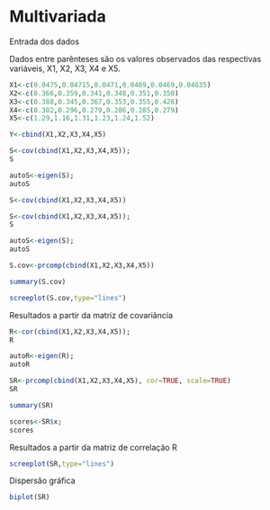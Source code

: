 # Multivariada

Entrada dos dados

Dados entre parênteses são os valores observados das respectivas variáveis, X1, X2, X3, X4 e X5.

```r
X1<-c(0.0475,0.04715,0.0471,0.0469,0.0469,0.04635)
X2<-c(0.366,0.359,0.341,0.348,0.351,0.350)
X3<-c(0.388,0.345,0.367,0.353,0.355,0.426)
X4<-c(0.302,0.296,0.279,0.286,0.285,0.279)
X5<-c(1.29,1.16,1.31,1.23,1.24,1.52)
```

```r
Y<-cbind(X1,X2,X3,X4,X5)

```

```r
S<-cov(cbind(X1,X2,X3,X4,X5)); 
S

```


```r
autoS<-eigen(S); 
autoS

```

```r
S<-cov(cbind(X1,X2,X3,X4,X5))

```

```r
S<-cov(cbind(X1,X2,X3,X4,X5)); 
S

```


```r
autoS<-eigen(S); 
autoS

```

```r
S.cov<-prcomp(cbind(X1,X2,X3,X4,X5))

```

```r
summary(S.cov)

```


```r
screeplot(S.cov,type="lines")

```

Resultados a partir da matriz de covariância

```r
R<-cor(cbind(X1,X2,X3,X4,X5)); 
R

```

```r
autoR<-eigen(R);
autoR
```

```r
SR<-prcomp(cbind(X1,X2,X3,X4,X5), cor=TRUE, scale=TRUE)
SR
```

```r
summary(SR)

```

```r
scores<-SR$x;
scores
```

Resultados a partir da matriz de correlação R
```r
screeplot(SR,type="lines")
```

Dispersão gráfica
```r
biplot(SR)
```


